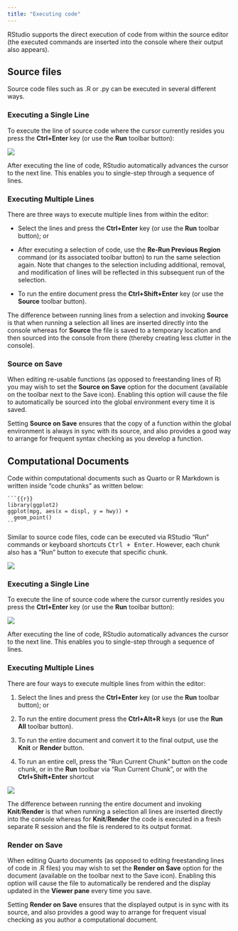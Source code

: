```yaml
---
title: "Executing code"
---
```


RStudio supports the direct execution of code from within the source editor (the executed commands are inserted into the console where their output also appears).

## Source files

Source code files such as .R or .py can be executed in several different ways.

### Executing a Single Line

To execute the line of source code where the cursor currently resides you press the **Ctrl+Enter** key (or use the **Run** toolbar button):

![](images/run-current-line.png){fig-alt="A screenshot of the RStudio source pane and the 'Run' button."}

After executing the line of code, RStudio automatically advances the cursor to the next line. This enables you to single-step through a sequence of lines.

### Executing Multiple Lines

There are three ways to execute multiple lines from within the editor:

-   Select the lines and press the **Ctrl+Enter** key (or use the **Run** toolbar button); or

-   After executing a selection of code, use the **Re-Run Previous Region** command (or its associated toolbar button) to run the same selection again. Note that changes to the selection including additional, removal, and modification of lines will be reflected in this subsequent run of the selection.

-   To run the entire document press the **Ctrl+Shift+Enter** key (or use the **Source** toolbar button).

The difference between running lines from a selection and invoking **Source** is that when running a selection all lines are inserted directly into the console whereas for **Source** the file is saved to a temporary location and then sourced into the console from there (thereby creating less clutter in the console).

### Source on Save

When editing re-usable functions (as opposed to freestanding lines of R) you may wish to set the **Source on Save** option for the document (available on the toolbar next to the Save icon). Enabling this option will cause the file to automatically be sourced into the global environment every time it is saved.

Setting **Source on Save** ensures that the copy of a function within the global environment is always in sync with its source, and also provides a good way to arrange for frequent syntax checking as you develop a function.

## Computational Documents

Code within computational documents such as Quarto or R Markdown is written inside "code chunks" as written below:

    ```{{r}}
    library(ggplot2)
    ggplot(mpg, aes(x = displ, y = hwy)) +
      geom_point()
    ```

Similar to source code files, code can be executed via RStudio "Run" commands or keyboard shortcuts <kbd>Ctrl + Enter</kbd>. However, each chunk also has a "Run" button to execute that specific chunk.

![](images/document-chunk.png){fig-alt="A screenshot of a R code chunk in Quarto. It is primarily 3x backticks and a language engine."}

### Executing a Single Line

To execute the line of source code where the cursor currently resides you press the **Ctrl+Enter** key (or use the **Run** toolbar button):

![](images/quarto-execute-line.png){fig-alt="A screenshot of a '.qmd' document, highlighting the Run menu and the ability to run selected highlighted lines."}

After executing the line of code, RStudio automatically advances the cursor to the next line. This enables you to single-step through a sequence of lines.

### Executing Multiple Lines

There are four ways to execute multiple lines from within the editor:

1.  Select the lines and press the **Ctrl+Enter** key (or use the **Run** toolbar button); or

2.  To run the entire document press the **Ctrl+Alt+R** keys (or use the **Run All** toolbar button).

3.  To run the entire document and convert it to the final output, use the **Knit** or **Render** button.

4.  To run an entire cell, press the "Run Current Chunk" button on the code chunk, or in the **Run** toolbar via "Run Current Chunk", or with the **Ctrl+Shift+Enter** shortcut

![](images/quarto-execute-line-labeled.png){fig-alt="A screenshot of a '.qmd' file, the Run select lines button, the Run All lines button, the Render button, and the Run current chunk button."}

The difference between running the entire document and invoking **Knit**/**Render** is that when running a selection all lines are inserted directly into the console whereas for **Knit**/**Render** the code is executed in a fresh separate R session and the file is rendered to its output format.

### Render on Save

When editing Quarto documents (as opposed to editing freestanding lines of code in .R files) you may wish to set the **Render on Save** option for the document (available on the toolbar next to the Save icon). Enabling this option will cause the file to automatically be rendered and the display updated in the **Viewer pane** every time you save.

Setting **Render on Save** ensures that the displayed output is in sync with its source, and also provides a good way to arrange for frequent visual checking as you author a computational document.
